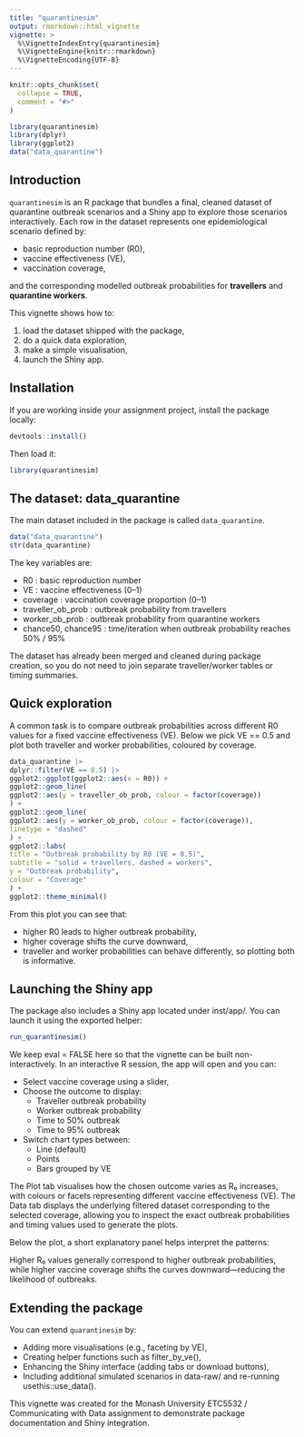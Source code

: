 ```yaml
---
title: "quarantinesim"
output: rmarkdown::html_vignette
vignette: >
  %\VignetteIndexEntry{quarantinesim}
  %\VignetteEngine{knitr::rmarkdown}
  %\VignetteEncoding{UTF-8}
---
```


```r
knitr::opts_chunk$set(
  collapse = TRUE,
  comment = "#>"
)
```

```r
library(quarantinesim)
library(dplyr)
library(ggplot2)
data("data_quarantine")
```

## Introduction

`quarantinesim` is an R package that bundles a final, cleaned dataset of quarantine outbreak scenarios and a Shiny app to explore those scenarios interactively. Each row in the dataset represents one epidemiological scenario defined by:

- basic reproduction number (R0),
- vaccine effectiveness (VE),
- vaccination coverage,

and the corresponding modelled outbreak probabilities for **travellers** and **quarantine workers**.

This vignette shows how to:

1. load the dataset shipped with the package,
2. do a quick data exploration,
3. make a simple visualisation,
4. launch the Shiny app.

## Installation
If you are working inside your assignment project, install the package locally:

```r
devtools::install()
```

Then load it:

```r
library(quarantinesim)
```

## **The dataset**: data_quarantine

The main dataset included in the package is called `data_quarantine`.

```r
data("data_quarantine")
str(data_quarantine)
```
The key variables are:

- R0 : basic reproduction number
- VE : vaccine effectiveness (0–1)
- coverage : vaccination coverage proportion (0–1)
- traveller_ob_prob : outbreak probability from travellers
- worker_ob_prob : outbreak probability from quarantine workers
- chance50, chance95 : time/iteration when outbreak probability reaches 50% / 95%

The dataset has already been merged and cleaned during package creation, so you do not need to join separate traveller/worker tables or timing summaries.


## Quick exploration

A common task is to compare outbreak probabilities across different R0 values for a fixed vaccine effectiveness (VE). Below we pick VE == 0.5 and plot both traveller and worker probabilities, coloured by coverage.

```r
data_quarantine |>
dplyr::filter(VE == 0.5) |>
ggplot2::ggplot(ggplot2::aes(x = R0)) +
ggplot2::geom_line(
ggplot2::aes(y = traveller_ob_prob, colour = factor(coverage))
) +
ggplot2::geom_line(
ggplot2::aes(y = worker_ob_prob, colour = factor(coverage)),
linetype = "dashed"
) +
ggplot2::labs(
title = "Outbreak probability by R0 (VE = 0.5)",
subtitle = "solid = travellers, dashed = workers",
y = "Outbreak probability",
colour = "Coverage"
) +
ggplot2::theme_minimal()
```

From this plot you can see that:

- higher R0 leads to higher outbreak probability,
- higher coverage shifts the curve downward,
- traveller and worker probabilities can behave differently, so plotting both is informative.

## Launching the Shiny app
The package also includes a Shiny app located under inst/app/. You can launch it using the exported helper:

```r
run_quarantinesim()
```

We keep eval = FALSE here so that the vignette can be built non-interactively. In an interactive R session, the app will open and you can:

- Select vaccine coverage using a slider,
- Choose the outcome to display:
    - Traveller outbreak probability
    - Worker outbreak probability
    - Time to 50% outbreak
    - Time to 95% outbreak
- Switch chart types between:
    - Line (default)
    - Points
    - Bars grouped by VE

The Plot tab visualises how the chosen outcome varies as R₀ increases, with colours or facets representing different vaccine effectiveness (VE). The Data tab displays the underlying filtered dataset corresponding to the selected coverage, allowing you to inspect the exact outbreak probabilities and timing values used to generate the plots.

Below the plot, a short explanatory panel helps interpret the patterns:

  Higher R₀ values generally correspond to higher outbreak probabilities,
  while higher vaccine coverage shifts the curves downward—reducing the likelihood of outbreaks.

## Extending the package
You can extend `quarantinesim` by:

- Adding more visualisations (e.g., faceting by VE),
- Creating helper functions such as filter_by_ve(),
- Enhancing the Shiny interface (adding tabs or download buttons),
- Including additional simulated scenarios in data-raw/ and re-running usethis::use_data().

This vignette was created for the Monash University ETC5532 / Communicating with Data assignment to demonstrate package documentation and Shiny integration.







